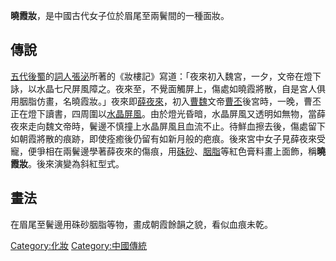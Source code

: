 '''曉霞妝'''，是中國古代女子位於眉尾至兩鬢間的一種面妝。

== 傳說 ==
[[五代|五代]][[後蜀|後蜀]]的[[詞人|詞人]][[張泌|張泌]]所著的《妝樓記》寫道：「夜來初入魏宮，一夕，文帝在燈下詠，以水晶七尺屏風障之。夜來至，不覺面觸屏上，傷處如曉霞將散，自是宮人俱用胭脂仿畫，名曉霞妝。」夜來即[[薛靈芸|薛夜來]]，初入[[曹魏|曹魏]]文帝[[曹丕|曹丕]]後宮時，一晚，曹丕正在燈下讀書，四周圍以[[水晶|水晶]][[屏風|屏風]]。由於燈光昏暗，水晶屏風又透明如無物，當薛夜來走向魏文帝時，鬢邊不慎撞上水晶屏風且血流不止。待鮮血擦去後，傷處留下如朝霞將散的痕跡，即使痊癒後仍留有如新月般的疤痕。後來宮中女子見薛夜來受寵，便爭相在兩鬢邊學著薛夜來的傷痕，用[[硃砂|硃砂]]、[[胭脂|胭脂]]等紅色膏料畫上面飾，稱'''曉霞妝'''。後來演變為斜紅型式。

== 畫法 ==
在眉尾至鬢邊用硃砂胭脂等物，畫成朝霞餘韻之貌，看似血痕未乾。

{{時尚小作品}}

[[Category:化妝|Category:化妝]]
[[Category:中國傳統|Category:中國傳統]]